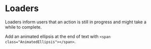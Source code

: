 

<Meta of={LoaderStories} />

# Loaders

Loaders inform users that an action is still in progress and might take a while to complete.

Add an animated ellipsis at the end of text with `<span class="AnimatedEllipsis"></span>`.

<Canvas of={LoaderStories.Default} />

